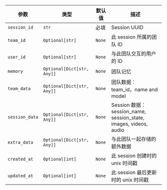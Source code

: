| 参数 | 类型 | 默认值 | 描述 |
|-----------|------|---------|-------------|
| `session_id` | `str` | 必填 | Session UUID |
| `team_id` | `Optional[str]` | `None` | 此 session 所属的团队 ID |
| `user_id` | `Optional[str]` | `None` | 与此团队交互的用户的 ID |
| `memory` | `Optional[Dict[str, Any]]` | `None` | 团队记忆 |
| `team_data` | `Optional[Dict[str, Any]]` | `None` | 团队数据：team_id，name and model |
| `session_data` | `Optional[Dict[str, Any]]` | `None` | Session 数据：session_name, session_state, images, videos, audio |
| `extra_data` | `Optional[Dict[str, Any]]` | `None` | 与此团队一起存储的额外数据 |
| `created_at` | `Optional[int]` | `None` | 此 session 创建时的 unix 时间戳 |
| `updated_at` | `Optional[int]` | `None` | 此 session 最后更新时的 unix 时间戳 |